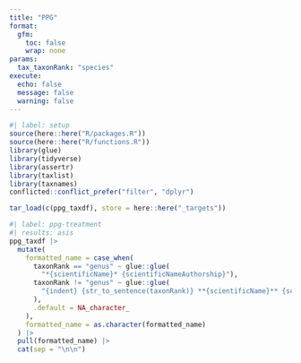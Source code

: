 ```yaml
---
title: "PPG"
format:
  gfm:
    toc: false
    wrap: none
params:
  tax_taxonRank: "species"
execute: 
  echo: false
  message: false
  warning: false
---
```


```r
#| label: setup
source(here::here("R/packages.R"))
source(here::here("R/functions.R"))
library(glue)
library(tidyverse)
library(assertr)
library(taxlist)
library(taxnames)
conflicted::conflict_prefer("filter", "dplyr")

tar_load(c(ppg_taxdf), store = here::here("_targets"))
```

```r
#| label: ppg-treatment
#| results: asis
ppg_taxdf |>
  mutate(
    formatted_name = case_when(
      taxonRank == "genus" ~ glue::glue(
        "*{scientificName}* {scientificNameAuthorship}"),
      taxonRank != "genus" ~ glue::glue(
        "{indent} {str_to_sentence(taxonRank)} **{scientificName}** {scientificNameAuthorship}"
      ),
      .default = NA_character_
    ),
    formatted_name = as.character(formatted_name)
  ) |>
  pull(formatted_name) |>
  cat(sep = "\n\n")
```
